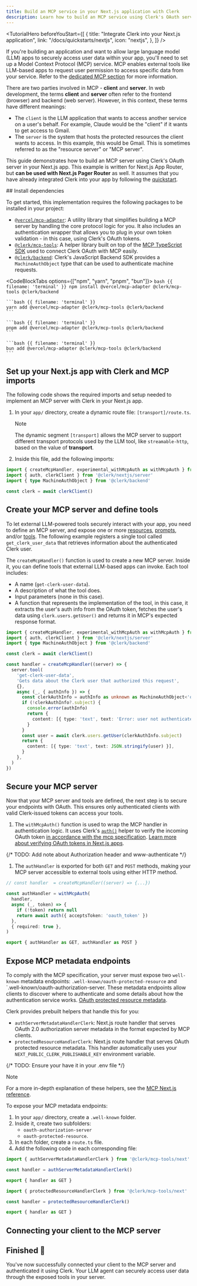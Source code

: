 ```yaml
---
title: Build an MCP service in your Next.js application with Clerk
description: Learn how to build an MCP service using Clerk's OAuth server in your Next.js application.
---
```


<TutorialHero
  beforeYouStart={[
    {
      title: "Integrate Clerk into your Next.js application",
      link: "/docs/quickstarts/nextjs",
      icon: "nextjs",
    },
  ]}
/>

If you're building an application and want to allow large language model (LLM) apps to securely access user data within your app, you'll need to set up a Model Context Protocol (MCP) service. MCP enables external tools like LLM-based apps to request user permission to access specific data from your service. Refer to the [dedicated MCP section](/docs/oauth/how-clerk-implements-oauth#building-a-model-context-protocol-mcp-service-using-clerk-s-o-auth-server) for more information.

There are two parties involved in MCP - **client** and **server**. In web development, the terms **client** and **server** often refer to the frontend (browser) and backend (web server). However, in this context, these terms have different meanings:

- The `client` is the LLM application that wants to access another service on a user's behalf. For example, Claude would be the "client" if it wants to get access to Gmail.
- The `server` is the system that hosts the protected resources the client wants to access. In this example, this would be Gmail. This is sometimes referred to as the "resource server" or "MCP server".

This guide demonstrates how to build an MCP server using Clerk's OAuth server in your Next.js app. This example is written for Next.js App Router, but **can be used with Next.js Pager Router** as well. It assumes that you have already integrated Clerk into your app by following the [quickstart](/docs/quickstarts/nextjs).

<Steps>
  ## Install dependencies

  To get started, this implementation requires the following packages to be installed in your project:

  - [`@vercel/mcp-adapter`](https://github.com/vercel/mcp-adapter): A utility library that simplifies building a MCP server by handling the core protocol logic for you. It also includes an authentication wrapper that allows you to plug in your own token validation - in this case, using Clerk's OAuth tokens.
  - [`@clerk/mcp-tools`](https://github.com/clerk/mcp-tools): A helper library built on top of the [MCP TypeScript SDK](https://github.com/modelcontextprotocol/typescript-sdk) used to connect Clerk OAuth with MCP easily.
  - [`@clerk/backend`](/docs/references/backend/overview): Clerk's JavaScript Backend SDK provides a `MachineAuthObject` type that can be used to authenticate machine requests.

  <CodeBlockTabs options={["npm", "yarn", "pnpm", "bun"]}>
    ```bash {{ filename: 'terminal' }}
    npm install @vercel/mcp-adapter @clerk/mcp-tools @clerk/backend
    ```

    ```bash {{ filename: 'terminal' }}
    yarn add @vercel/mcp-adapter @clerk/mcp-tools @clerk/backend
    ```

    ```bash {{ filename: 'terminal' }}
    pnpm add @vercel/mcp-adapter @clerk/mcp-tools @clerk/backend
    ```

    ```bash {{ filename: 'terminal' }}
    bun add @vercel/mcp-adapter @clerk/mcp-tools @clerk/backend
    ```
  </CodeBlockTabs>

  ## Set up your Next.js app with Clerk and MCP imports

  The following code shows the required imports and setup needed to implement an MCP server with Clerk in your Next.js app.

  1. In your `app/` directory, create a dynamic route file: `[transport]/route.ts`.

     > [!NOTE]
     > The dynamic segment `[transport]` allows the MCP server to support different transport protocols used by the LLM tool, like `streamable-http`, based on the value of **transport**.

  1. Inside this file, add the following imports:

  ```ts {{ filename: 'app/[transport]/route.ts' }}
  import { createMcpHandler, experimental_withMcpAuth as withMcpAuth } from '@vercel/mcp-adapter'
  import { auth, clerkClient } from '@clerk/nextjs/server'
  import { type MachineAuthObject } from '@clerk/backend'

  const clerk = await clerkClient()
  ```

  ## Create your MCP server and define tools

  To let external LLM-powered tools securely interact with your app, you need to define an MCP server, and expose one or more [resources](https://modelcontextprotocol.io/docs/concepts/resources), [prompts](https://modelcontextprotocol.io/docs/concepts/prompts), and/or [tools](https://modelcontextprotocol.io/docs/concepts/tools). The following example registers a single tool called `get_clerk_user_data` that retrieves information about the authenticated Clerk user.

  The `createMcpHandler()` function is used to create a new MCP server. Inside it, you can define tools that external LLM-based apps can invoke. Each tool includes:

  - A name (`get-clerk-user-data`).
  - A description of what the tool does.
  - Input parameters (none in this case).
  - A function that represents the implementation of the tool, in this case, it extracts the user's auth info from the OAuth token, fetches the user's data using `clerk.users.getUser()` and returns it in MCP's expected response format.

  ```ts {{ filename: 'app/[transport]/route.ts', mark: [[7, 27]] }}
  import { createMcpHandler, experimental_withMcpAuth as withMcpAuth } from '@vercel/mcp-adapter'
  import { auth, clerkClient } from '@clerk/nextjs/server'
  import { type MachineAuthObject } from '@clerk/backend'

  const clerk = await clerkClient()

  const handler = createMcpHandler((server) => {
    server.tool(
      'get-clerk-user-data',
      'Gets data about the Clerk user that authorized this request',
      {},
      async (_, { authInfo }) => {
        const clerkAuthInfo = authInfo as unknown as MachineAuthObject<'oauth_token'>
        if (!clerkAuthInfo?.subject) {
          console.error(authInfo)
          return {
            content: [{ type: 'text', text: 'Error: user not authenticated' }],
          }
        }
        const user = await clerk.users.getUser(clerkAuthInfo.subject)
        return {
          content: [{ type: 'text', text: JSON.stringify(user) }],
        }
      },
    )
  })
  ```

  ## Secure your MCP server

  Now that your MCP server and tools are defined, the next step is to secure your endpoints with OAuth. This ensures only authenticated clients with valid Clerk-issued tokens can access your tools.

  1. The `withMcpAuth()` function is used to wrap the MCP handler in authentication logic. It uses Clerk's [`auth()`](/docs/references/nextjs/auth) helper to verify the incoming OAuth token [in accordance with the mcp specification](https://modelcontextprotocol.io/specification/2025-06-18/basic/authorization#authorization-server-location). [Learn more about verifying OAuth tokens in Next.js apps](/docs/references/nextjs/verifying-oauth-access-tokens).

  {/* TODO: Add note about Authorization header and www-authenticate */}

  1. The `authHandler` is exported for both `GET` and `POST` methods, making your MCP server accessible to external tools using either HTTP method.

  ```ts {{ filename: 'app/[transport]/route.ts' }}
  // const handler  = createMcpHandler((server) => {...})

  const authHandler = withMcpAuth(
    handler,
    async (_, token) => {
      if (!token) return null
      return await auth({ acceptsToken: 'oauth_token' })
    },
    { required: true },
  )

  export { authHandler as GET, authHandler as POST }
  ```

  ## Expose MCP metadata endpoints

  To comply with the MCP specification, your server must expose two `well-known` metadata endpoints: `.well-known/oauth-protected-resource` and \`.well-known/oauth-authorization-server. These metadata endpoints allow clients to discover where to authenticate and some details about how the authentication service works. [OAuth protected resource metadata](https://datatracker.ietf.org/doc/html/rfc9728#section-4.1).

  Clerk provides prebuilt helpers that handle this for you:

  - `authServerMetadataHandlerClerk`: Next.js route handler that serves OAuth 2.0 authorization server metadata in the format expected by MCP clients.
  - `protectedResourceHandlerClerk`: Next.js route handler that serves OAuth protected resource metadata. This handler automatically uses your `NEXT_PUBLIC_CLERK_PUBLISHABLE_KEY` environment variable.

  {/* TODO: Ensure your have it in your .env file */}

  > [!NOTE]
  > For a more in-depth explanation of these helpers, see the [MCP Next.js reference](https://github.com/clerk/mcp-tools/tree/main/next).

  To expose your MCP metadata endpoints:

  1. In your `app/` directory, create a `.well-known` folder.
  1. Inside it, create two subfolders:
     - `oauth-authorization-server`
     - `oauth-protected-resource`.
  1. In each folder, create a `route.ts` file.
  1. Add the following code in each corresponding file:

  ```ts {{ filename: 'app/.well-known/oauth-authorization-server/route.ts' }}
  import { authServerMetadataHandlerClerk } from '@clerk/mcp-tools/next'

  const handler = authServerMetadataHandlerClerk()

  export { handler as GET }
  ```

  ```ts {{ filename: 'app/.well-known/oauth-protected-resource/route.ts' }}
  import { protectedResourceHandlerClerk } from '@clerk/mcp-tools/next'

  const handler = protectedResourceHandlerClerk()

  export { handler as GET }
  ```

  ## Connecting your client to the MCP server

  <Include src="_partials/connecting-client-mcp-server" />

  ## Finished 🎉

  You've now successfully connected your client to the MCP server and authenticated it using Clerk. Your LLM agent can securely access user data through the exposed tools in your server.
</Steps>
